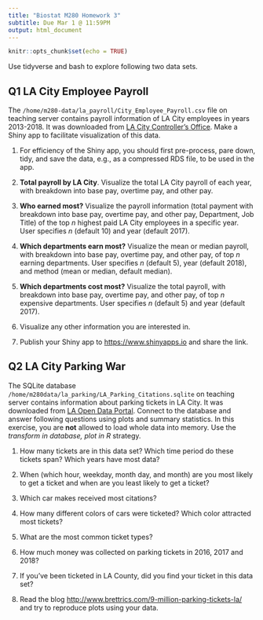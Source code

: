 ```yaml
---
title: "Biostat M280 Homework 3"
subtitle: Due Mar 1 @ 11:59PM
output: html_document
---
```


```r
knitr::opts_chunk$set(echo = TRUE)
```

Use tidyverse and bash to explore following two data sets.

## Q1 LA City Employee Payroll

The `/home/m280-data/la_payroll/City_Employee_Payroll.csv` file on teaching server contains payroll information of LA City employees in years 2013-2018. It was downloaded from [LA City Controller's Office](https://controllerdata.lacity.org/Payroll/City-Employee-Payroll/pazn-qyym). Make a Shiny app to facilitate visualization of this data. 

1. For efficiency of the Shiny app, you should first pre-process, pare down, tidy, and save the data, e.g., as a compressed RDS file, to be used in the app.

0. **Total payroll by LA City**. Visualize the total LA City payroll of each year, with breakdown into base pay, overtime pay, and other pay.

0. **Who earned most?** Visualize the payroll information (total payment with breakdown into base pay, overtime pay, and other pay, Department, Job Title) of the top $n$ highest paid LA City employees in a specific year. User specifies $n$ (default 10) and year (default 2017).

0. **Which departments earn most?** Visualize the mean or median payroll, with breakdown into base pay, overtime pay, and other pay, of top $n$ earning departments. User specifies $n$ (default 5), year (default 2018), and method (mean or median, default median).

0. **Which departments cost most?** Visualize the total payroll, with breakdown into base pay, overtime pay, and other pay, of top $n$ expensive departments. User specifies $n$ (default 5) and year (default 2017).

0. Visualize any other information you are interested in.

0. Publish your Shiny app to <https://www.shinyapps.io> and share the link.

## Q2 LA City Parking War

The SQLite database `/home/m280data/la_parking/LA_Parking_Citations.sqlite` on teaching server contains information about parking tickets in LA City. It was downloaded from [LA Open Data Portal](https://data.lacity.org/A-Well-Run-City/Parking-Citations/wjz9-h9np). Connect to the database and answer following questions using plots and summary statistics. In this exercise, you are **not** allowed to load whole data into memory. Use the _transform in database, plot in R_ strategy.

1. How many tickets are in this data set? Which time period do these tickets span? Which years have most data?

0. When (which hour, weekday, month day, and month) are you most likely to get a ticket and when are you least likely to get a ticket?

0. Which car makes received most citations?

0. How many different colors of cars were ticketed? Which color attracted most tickets?

0. What are the most common ticket types?

0. How much money was collected on parking tickets in 2016, 2017 and 2018?

0. If you've been ticketed in LA County, did you find your ticket in this data set?

0. Read the blog <http://www.brettrics.com/9-million-parking-tickets-la/> and try to reproduce plots using your data.

